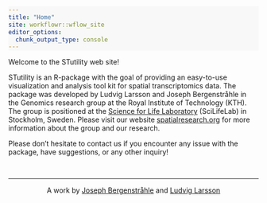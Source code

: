 ```yaml
---
title: "Home"
site: workflowr::wflow_site
editor_options:
  chunk_output_type: console
---
```


<style type="text/css">
div.main-container {
  background-color: #FFFFFF !important;
  max-width: 1800px;
  margin-left: auto;
  margin-right: auto;
}
</style>

<style>
#TOC {
  background: url("https://www.spatialresearch.org/wp-content/uploads/2019/09/str-logo-spatial_research_3@2x.png");
  background-size: contain;
  padding-top: 100px !important;
  background-repeat: no-repeat;
  width: 500px;
  color: black;
  border-color: #FFFFFF !important;
}
</style>

<style> code, pre{
  background-color: #F8F8F8 !important;
  color: black !important;
}
</style>

<style> .watch-out {
  background-color: #F0F0F0;
  border: 1px #F0F0F0;
}
<style>

<style> 
body {
  color: black;
  font-size: 20pt;
}
</style>


Welcome to the STutility web site!

STutility is an R-package with the goal of providing an easy-to-use visualization and analysis tool kit for spatial transcriptomics data. The package was developed by Ludvig Larsson and Joseph Bergenstråhle in the Genomics research group at the Royal Institute of Technology (KTH). The group is positioned at the [Science for Life Laboratory](https://www.scilifelab.se/) (SciLifeLab) in Stockholm, Sweden. Please visit our website [spatialresearch.org](https://www.spatialresearch.org/) for more information about the group and our research.

Please don't hesitate to contact us if you encounter any issue with the package, have suggestions, or any other inquiry!

&nbsp;
<hr />
<p style="text-align: center;">A work by <a href="mailto: j.bergenstrahle@scilifelab.se">Joseph Bergenstråhle</a> and <a href="mailto: ludvig.larsson@scilifelab.se">Ludvig Larsson</a></p>

<!-- Add icon library -->
<link rel="stylesheet" href="https://cdnjs.cloudflare.com/ajax/libs/font-awesome/4.7.0/css/font-awesome.min.css">

<!-- Add font awesome icons -->
<p style="text-align: center;">
    <a href="https://www.spatialresearch.org" class="fa fa-beer"></a>
</p>

&nbsp;
